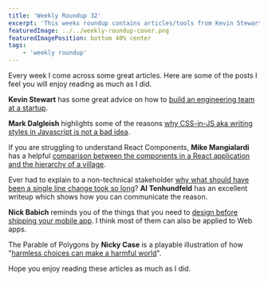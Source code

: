 ```yaml
---
title: 'Weekly Roundup 32'
excerpt: 'This weeks roundup contains articles/tools from Kevin Stewart, Mark Dalgleish, Mike Mangialardi, Al Tenhundfeld, Nick Babich and Nicky Case'
featuredImage: ../../weekly-roundup-cover.png
featuredImagePosition: bottom 40% center
tags:
    - 'weekly roundup'
---
```


Every week I come across some great articles. Here are some of the posts I feel you will enjoy reading as much as I did.

**Kevin Stewart** has some great advice on how to [build an engineering team at a startup](https://increment.com/teams/how-to-build-a-startup-engineering-team/).

**Mark Dalgleish** highlights some of the reasons [why CSS-in-JS aka writing styles in Javascript is not a bad idea](https://medium.com/seek-blog/a-unified-styling-language-d0c208de2660).

If you are struggling to understand React Components, **Mike Mangialardi** has a helpful [comparison between the components in a React application and the hierarchy of a village](https://medium.com/coding-artist/how-pure-css-images-helped-me-understand-react-components-3ad7b05051b0).

Ever had to explain to a non-technical stakeholder [why what should have been a single line change took so long](https://www.simplethread.com/dear-client-heres-why-that-change-took-so-long/)? **Al Tenhundfeld** has an excellent writeup which shows how you can communicate the reason.

**Nick Babich** reminds you of the things that you need to [design before shipping your mobile app](https://uxplanet.org/30-things-we-often-forget-when-designing-mobile-apps-ae30cc3b2c6b). I think most of them can also be applied to Web apps.

The Parable of Polygons by **Nicky Case** is a playable illustration of how "[harmless choices can make a harmful world](https://ncase.me/polygons/)".

Hope you enjoy reading these articles as much as I did.
